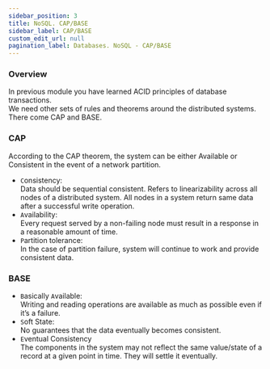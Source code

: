 ```yaml
---
sidebar_position: 3
title: NoSQL. CAP/BASE
sidebar_label: CAP/BASE
custom_edit_url: null
pagination_label: Databases. NoSQL - CAP/BASE
---
```

### Overview

In previous module you have learned ACID principles of database transactions. <br/>
We need other sets of rules and theorems around the distributed systems.
There come CAP and BASE.


### CAP
According to the CAP theorem, the system can be either Available or Consistent in the event of a network partition.

- ```C```onsistency: <br/>
Data should be sequential consistent.
Refers to linearizability across all nodes of a distributed system.
All nodes in a system return same data after a successful write operation.
- ```A```vailability: <br/>
Every request served by a non-failing node must result in a response in a reasonable amount of time.
- ```P```artition tolerance: <br/>
In the case of partition failure, system will continue to work and provide consistent data.


### BASE

- ```B```asically ```A```vailable: <br/>
Writing and reading operations are available as much as possible even if it’s a failure.
- ```S```oft State: <br/>
No guarantees that the data eventually becomes consistent.
- ```E```ventual Consistency <br/>
The components in the system may not reflect the same value/state of a record at a given point in time.
They will settle it eventually.
